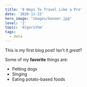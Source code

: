 ```yaml
---
title: '8 Ways To Travel Like a Pro'
date: '2020-11-23'
hero_image: "images/banner.jpg"
level: '2'
topic: 'Algorithm'
tags:
  - data
---
```


This is my first blog post! Isn't it _great_?

Some of my **favorite** things are:

- Petting dogs
- Singing
- Eating potato-based foods
